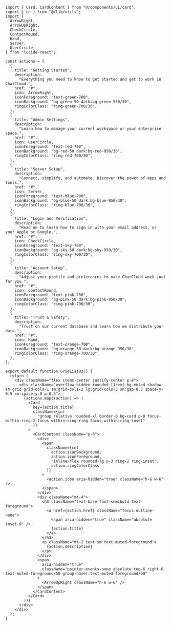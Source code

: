 ````tsx
import { Card, CardContent } from "@/components/ui/card";
import { cn } from "@/lib/utils";
import {
  ArrowRight,
  ArrowUpRight,
  CheckCircle,
  ContactRound,
  Hand,
  Server,
  UserCircle,
} from "lucide-react";

const actions = [
  {
    title: "Getting Started",
    description:
      "Everything you need to know to get started and get to work in ChatCloud.",
    href: "#",
    icon: ArrowRight,
    iconForeground: "text-green-700",
    iconBackground: "bg-green-50 dark:bg-green-950/30",
    ringColorClass: "ring-green-700/30",
  },
  {
    title: "Admin Settings",
    description:
      "Learn how to manage your current workspace or your enterprise space.",
    href: "#",
    icon: UserCircle,
    iconForeground: "text-red-700",
    iconBackground: "bg-red-50 dark:bg-red-950/30",
    ringColorClass: "ring-red-700/30",
  },
  {
    title: "Server Setup",
    description:
      "Connect, simplify, and automate. Discover the power of apps and tools.",
    href: "#",
    icon: Server,
    iconForeground: "text-blue-700",
    iconBackground: "bg-blue-50 dark:bg-blue-950/30",
    ringColorClass: "ring-blue-700/30",
  },
  {
    title: "Login and Verification",
    description:
      "Read on to learn how to sign in with your email address, or your Apple or Google.",
    href: "#",
    icon: CheckCircle,
    iconForeground: "text-sky-700",
    iconBackground: "bg-sky-50 dark:bg-sky-950/30",
    ringColorClass: "ring-sky-700/30",
  },
  {
    title: "Account Setup",
    description:
      "Adjust your profile and preferences to make ChatCloud work just for you.",
    href: "#",
    icon: ContactRound,
    iconForeground: "text-pink-700",
    iconBackground: "bg-pink-50 dark:bg-pink-950/30",
    ringColorClass: "ring-pink-700/30",
  },
  {
    title: "Trust & Safety",
    description:
      "Trust on our current database and learn how we distribute your data.",
    href: "#",
    icon: Hand,
    iconForeground: "text-orange-700",
    iconBackground: "bg-orange-50 dark:bg-orange-950/30",
    ringColorClass: "ring-orange-700/30",
  },
];

export default function GridList03() {
  return (
    <div className="flex items-center justify-center p-8">
      <div className="overflow-hidden rounded-[1rem] bg-muted shadow-sm grid grid-cols-1 sm:grid-cols-2 lg:grid-cols-3 sm:gap-0.5 space-y-0.5 sm:space-y-0 p-0.5">
        {actions.map((action) => (
          <Card
            key={action.title}
            className={cn(
              "group relative rounded-xl border-0 bg-card p-0 focus-within:ring-2 focus-within:ring-ring focus-within:ring-inset"
            )}
          >
            <CardContent className="p-6">
              <div>
                <span
                  className={cn(
                    action.iconBackground,
                    action.iconForeground,
                    "inline-flex rounded-lg p-3 ring-2 ring-inset",
                    action.ringColorClass
                  )}
                >
                  <action.icon aria-hidden="true" className="h-6 w-6" />
                </span>
              </div>
              <div className="mt-4">
                <h3 className="text-base font-semibold text-foreground">
                  <a href={action.href} className="focus:outline-none">
                    <span aria-hidden="true" className="absolute inset-0" />
                    {action.title}
                  </a>
                </h3>
                <p className="mt-2 text-sm text-muted-foreground">
                  {action.description}
                </p>
              </div>
              <span
                aria-hidden="true"
                className="pointer-events-none absolute top-6 right-6 text-muted-foreground/50 group-hover:text-muted-foreground/60"
              >
                <ArrowUpRight className="h-6 w-6" />
              </span>
            </CardContent>
          </Card>
        ))}
      </div>
    </div>
  );
}
````